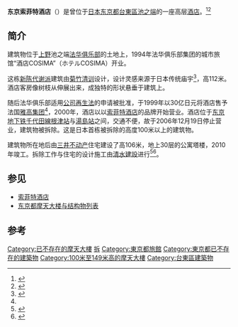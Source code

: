 {{Orphan|time=2016-12-20T14:24:12+00:00}}

{{Infobox Skyscraper
| building_name  = 东京索菲特酒店
| image          = [[File:Sofitel_Tokyo.jpg|240px]]
| caption        = 
| year_highest   =
| year_end       =
| plural         =
| location       = [[日本|日本]][[东京都|东京都]][[台東區|台東區]][[池之端|池之端]]2-1-48
| coordinates    = 
| status         = 已拆除
| groundbreaking =
| completion_date= 1994年6月
| est-completion = 
| opening        = 1994年
| closed         = 2006年12月19日
| destroyed      = 2007年
| use            = 酒店
| antenna_spire  = 112.0米
| roof           = 112.0米
| top_floor      = 106.0米
| floor_count    = 地上26层、地下3层
| elevator_count =
| cost           =
| floor_area     =
| architect      = [[菊竹清训|菊竹清训]]
| engineer       =
| contractor     = [[大林組|大林組]]
| developer      = 
| owner          =
}}

{{japanese
| japanese=ソフィテル東京
| kana=ソフィテルとうきよう
| romaji=Sofiteru Tokyo}}

'''东京索菲特酒店'''（{{jpn|j='''ソフィテル東京'''|hg=ソフィテルとうきよう}}）是曾位于[[日本|日本]][[东京都|东京都]][[台東區|台東區]][[池之端|池之端]]的一座高层[[酒店|酒店]]。<ref name="HST SCP">{{en}}{{cite web |url=http://skyscraperpage.com/cities/?buildingID=26583 |title=Hotel Sofitel Tokyo |accessdate=2014-04-29 |publisher=Skyscraperpage.com |archive-date=2014-04-29 |archive-url=https://web.archive.org/web/20140429210853/http://skyscraperpage.com/cities/?buildingID=26583 |dead-url=no }}</ref><ref name="HST EMP">{{en}}{{cite web |url=http://www.emporis.com/building/hotelsofiteltokyo-tokyo-japan |title=Hotel Sofitel Tokyo |accessdate=2014-04-29 |publisher=Emporis.com |archive-date=2014-04-29 |archive-url=https://web.archive.org/web/20140429192511/http://www.emporis.com/building/hotelsofiteltokyo-tokyo-japan |dead-url=no }}</ref>

== 简介 ==
建筑物位于[[上野|上野]]池之端[[法华俱乐部|法华俱乐部]]的土地上，1994年法华俱乐部集团的城市旅馆“酒店COSIMA”（ホテルCOSIMA）开业。

这栋[[新陈代谢派|新陈代谢派]]建筑由[[菊竹清训|菊竹清训]]设计，设计灵感来源于日本传统庙宇<ref name="xinhua">{{cite web |url=http://news.xinhuanet.com/travel/2006-04/22/content_4459479.htm |title=世界各地十大古怪建筑 |date=2010-06-22 |accessdate=2014-04-29 |publisher=[[新华网|新华网]] |archive-date=2007-09-16 |archive-url=https://web.archive.org/web/20070916004412/http://news.xinhuanet.com/travel/2006-04/22/content_4459479.htm |dead-url=no }}</ref>，高112米。酒店客房像树枝从伸展出来，成独特的形状悬垂于建筑上。

随后法华俱乐部适用[[公司再生法|公司再生法]]的申请被批准，于1999年以30亿日元将酒店售予法国[[雅高集团|雅高集团]]<ref name="HST EMP" />，2000年，酒店以以[[索菲特酒店|索菲特酒店]]的品牌开始营业。酒店位于[[东京地下铁|东京地下铁]][[千代田線|千代田線]][[根津站|根津站]]与[[湯島站|湯島站]]之间，交通不便，故于2006年12月19日停止营业，建筑物被拆除。这是日本首栋被拆除的高度100米以上的建筑物。

建筑物所在地后由[[三井不动产|三井不动产]]住宅建设了高106米，地上30层的公寓塔楼，2010年竣工。拆除工作与住宅的设计施工由[[清水建設|清水建設]]进行<ref>{{ja}}{{cite web |url=http://www.nikkei.com/article/DGXNASDD1808P_R20C10A6000000/ |title=超高層ビル解体　ゼネコン、技術競う |accessdate=2014-04-29 |date=2010-06-22 |publisher=[[日本経済新聞|日本経済新聞]] |archive-date=2014-04-29 |archive-url=https://web.archive.org/web/20140429185446/http://www.nikkei.com/article/DGXNASDD1808P_R20C10A6000000/ |dead-url=no }}</ref><ref>{{ja}}{{cite web |url=http://bb-building.net/tokyo/deta/809.html |title=パークタワー上野池之端の紹介 地図(アクセス)と写真 |accessdate=2014-04-29 |publisher=TOKYOビル景 |archive-date=2014-04-29 |archive-url=https://web.archive.org/web/20140429210640/http://bb-building.net/tokyo/deta/809.html |dead-url=no }}</ref>。

== 参见 ==
* [[索菲特酒店|索菲特酒店]]
* [[东京都摩天大楼与结构物列表|东京都摩天大楼与结构物列表]]

== 参考 ==
{{Reflist}}

{{coord|35|42|45|N|139|46|05|E|display=title}}

{{DEFAULTSORT:Sofitel Tokyo}}
[[Category:已不存在的摩天大樓|Category:已不存在的摩天大樓]]
[[Category:东京都摩天大楼|拆]]
[[Category:東京都旅館|Category:東京都旅館]]
[[Category:東京都已不存在的建築物|Category:東京都已不存在的建築物]]
[[Category:100米至149米高的摩天大樓|Category:100米至149米高的摩天大樓]]
[[Category:台東區建築物|Category:台東區建築物]]